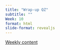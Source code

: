 ```yaml
---
title: "Wrap-up QZ"
subtitle: "" 
Week: 10
format: html
slide-format: revealjs
---
```


[Weekly content](https://changjunlee.com/teaching/grad_stat/weekly_2/)

<br>